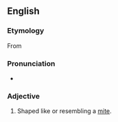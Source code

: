 ==English==

===Etymology===
From {{af|en|NL.|acarus|t1=member of the former inclusive genus of mites|-oid|t2=likeness}}

===Pronunciation===
* {{a|US}} {{IPA|en|/ˈæk.ə.ˌɹɔɪd/}}

===Adjective===
{{en-adj|?}}

# {{lb|en|biology|zoology}} Shaped like or resembling a [[mite]].